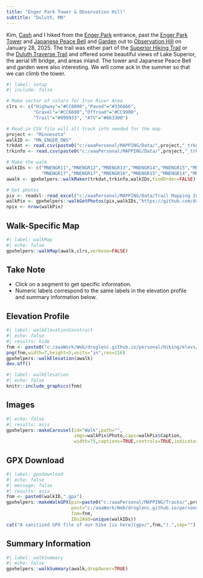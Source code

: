```yaml
---
title: "Enger Park Tower & Observation Hill"
subtitle: "Duluth, MN"
---
```


Kim, [Cash](../shelties.html#cash) and I hiked from the [Enger Park](https://duluthmn.gov/parks/parks-listing/enger-park/) entrance, past the [Enger Park Tower](https://www.cbsnews.com/minnesota/news/enger-park-duluth-history/) and [Japanese Peace Bell](https://www.japanese-city.com/calendar/events/index.php?com=location&lID=2408) and [Garden](https://explorationvacation.net/enger-park-gardens-duluth-minnesota/) out to [Observation Hill](https://www.hikingproject.com/trail/7040160/observation-hill-duluth-traverse) on January 28, 2025. The trail was either part of the [Superior Hiking Trail](https://superiorhiking.org/) or the [Duluth Traverse Trail](https://duluthmn.gov/parks/parks-planning/progress-in-the-parks/duluth-traverse/) and offered some beautiful views of Lake Superior, the aerial lift bridge, and areas inland. The tower and Japanese Peace Bell and garden were also interesting. We will come ack in the summer so that we can climb the tower.

```r
#| label: setup
#| include: false

# Make vector of colors for Iron River Area
clrs <- c("Highway"="#CC0000","Paved"="#336666",
          "Gravel"="#CC6600","Offroad"="#CC9900",
          "Trail"="#999933", "ATV"="#663300")

# Read in CSV file will all track info needed for the map
project <- "Minnesota"
walkID <- "MN_ENGER_OBS"
trkdat <- read.csv(paste0("c:/aaaPersonal/MAPPING/Data/",project,"_trkdat.csv"))
trkinfo <- read.csv(paste0("c:/aaaPersonal/MAPPING/Data/",project,"_trkinfo.csv"))

# Make the walk
walkIDs <- c("MNENGR11","MNENGR12","MNENGR13","MNENGR14","MNENGR15","MNENGR16",
             "MNENGR17","MNENGR17","MNENGR16","MNENGR15","MNENGR14","MNENGR13","MNENGR11")
awalk <- gpxhelpers::walkMaker(trkdat,trkinfo,walkIDs,findOrder=FALSE)

# Get photos
pix <- readxl::read_excel("c:/aaaPersonal/MAPPING/Data/Trail Mapping Info.xlsx",sheet="Photos")
walkPix <- gpxhelpers::walkGetPhotos(pix,walkIDs,"https://github.com/droglenc/MAPPING/raw/main/Images")
npix <- nrow(walkPix)
```

## Walk-Specific Map
```r
#| label: walkMap
#| echo: false
gpxhelpers::walkMap(awalk,clrs,verbose=FALSE)
```

:::{.callout-note appearance="simple"}
## Take Note
- Click on a segment to get specific information.
- Numeric labels correspond to the same labels in the elevation profile and summary information below.
:::

## Elevation Profile
```r
#| label: walkElevationConstruct
#| echo: false
#| results: hide
fnm <- paste0("c:/aaaWork/Web/droglenc.github.io/personal/Hiking/elevs/",walkID,".png") 
png(fnm,width=7,height=5,units="in",res=216)
gpxhelpers::walkElevation(awalk)
dev.off()
```
```r
#| label: walkElevation
#| echo: false
knitr::include_graphics(fnm)
```

## Images
```r
#| echo: false
#| results: asis
gpxhelpers::makeCarousel(id="Walk",path="",
                         imgs=walkPix$Photo,caps=walkPix$Caption,
                         width=75,captions=TRUE,controls=TRUE,indicators=FALSE)
```

## GPX Download
```r
#| label: gpxdownload
#| echo: false
#| message: false
#| results: asis
fnm <- paste0(walkID,".gpx")
gpxhelpers::makeWalkGPX(pin=paste0("c:/aaaPersonal/MAPPING/Tracks/",project),
                        pout="c:/aaaWork/Web/droglenc.github.io/personal/Hiking/gpx",
                        fnm=fnm,
                        IDs2Add=unique(walkIDs))
cat("A sanitized GPX file of our hike [is here](gpx/",fnm,").",sep="")
```

## Summary Information
```r
#| label: walkSummary
#| echo: false
gpxhelpers::walkSummary(awalk,dropOwner=TRUE)
```
